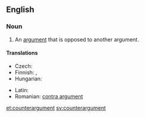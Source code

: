 ==English==
{{wikipedia}}

===Noun===
{{en-noun}}

# An [[argument]] that is opposed to another argument.

====Translations====
{{trans-top|an argument that is opposed to another argument}}
* Czech: {{t-|cs|protiargument|m}}
* Finnish: {{t-|fi|vastaväite}}, {{t-|fi|vasta-argumentti}}
* Hungarian: {{t-|hu|ellenérv}}
{{trans-mid}}
* Latin: {{t+|la|contradictio|f|alt=contrādictiō}}
* Romanian: [[contra argument]]
{{trans-bottom}}

[[et:counterargument]]
[[sv:counterargument]]